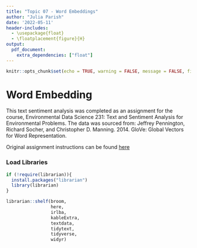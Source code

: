 ```yaml
---
title: "Topic 07 - Word Embeddings"
author: "Julia Parish"
date: '2022-05-11'
header-includes:
  - \usepackage{float}
  - \floatplacement{figure}{H}
output: 
  pdf_document:
    extra_dependencies: ["float"]
---
```


```r
knitr::opts_chunk$set(echo = TRUE, warning = FALSE, message = FALSE, fig.pos='!H')
```

# Word Embedding

This text sentiment analysis was completed as an assignment for the course, Environmental Data Science 231: Text and Sentiment Analysis for Environmental Problems. The data was sourced from: Jeffrey Pennington, Richard Socher, and Christopher D. Manning. 2014. GloVe: Global Vectors for Word Representation.

Original assignment instructions can be found [here](https://maro406.github.io/EDS_231-text-sentiment/topic_7.html)

### Load Libraries

```r
if (!require(librarian)){
  install.packages("librarian")
  library(librarian)
}

librarian::shelf(broom,
                 here,
                 irlba,
                 kableExtra,
                 textdata,
                 tidytext,
                 tidyverse,
                 widyr)
  
```

